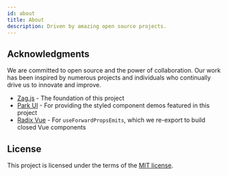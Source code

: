 ```yaml
---
id: about
title: About
description: Driven by amazing open source projects.
---
```


## Acknowledgments

We are committed to open source and the power of collaboration. Our work has been inspired by numerous projects and individuals who continually drive us to innovate and improve.

- [Zag.js](https://zagjs.com/) - The foundation of this project
- [Park UI](https://park-ui.com) - For providing the styled component demos featured in this project
- [Radix Vue](https://www.radix-vue.com/) - For `useForwardPropsEmits`, which we re-export to build closed Vue components

## License

This project is licensed under the terms of the [MIT license](https://github.com/chakra-ui/ark/blob/main/LICENSE).
